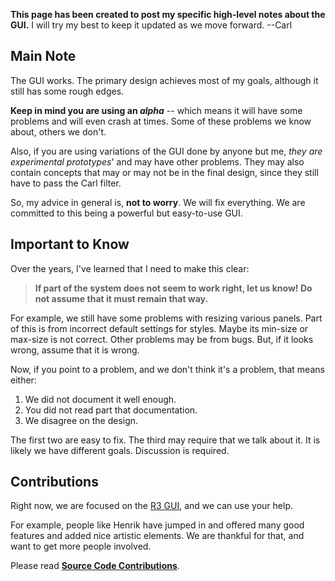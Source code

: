 '''This page has been created to post my specific high-level notes about the GUI.''' I will try my best to keep it updated as we move forward. --Carl

==Main Note==

The GUI works. The primary design achieves most of my goals, although it still has some rough edges. 

'''Keep in mind you are using an ''alpha''''' -- which means it will have some problems and will even crash at times. Some of these problems we know about, others we don't.

Also, if you are using variations of the GUI done by anyone but me, ''they are experimental prototypes''' and may have other problems. They may also contain concepts that may or may not be in the final design, since they still have to pass the Carl filter.

So, my advice in general is, '''not to worry'''. We will fix everything. We are committed to this being a powerful but easy-to-use GUI.

==Important to Know==

Over the years, I've learned that I need to make this clear:

<blockquote>
'''If part of the system does not seem to work right, let us know! Do not assume that it must remain that way.'''
</blockquote>

For example, we still have some problems with resizing various panels. Part of this is from incorrect default settings for styles. Maybe its min-size or max-size is not correct. Other problems may be from bugs. But, if it looks wrong, assume that it is wrong.

Now, if you point to a problem, and we don't think it's a problem, that means either:

#We did not document it well enough.
#You did not read part that documentation.
#We disagree on the design.

The first two are easy to fix. The third may require that we talk about it. It is likely we have different goals. Discussion is required.

==Contributions==

Right now, we are focused on the [[R3 GUI]], and we can use your help.

For example, people like Henrik have jumped in and offered many good features and added nice artistic elements. We are thankful for that, and want to get more people involved.

Please read '''[[Source Code Contributions]]'''.